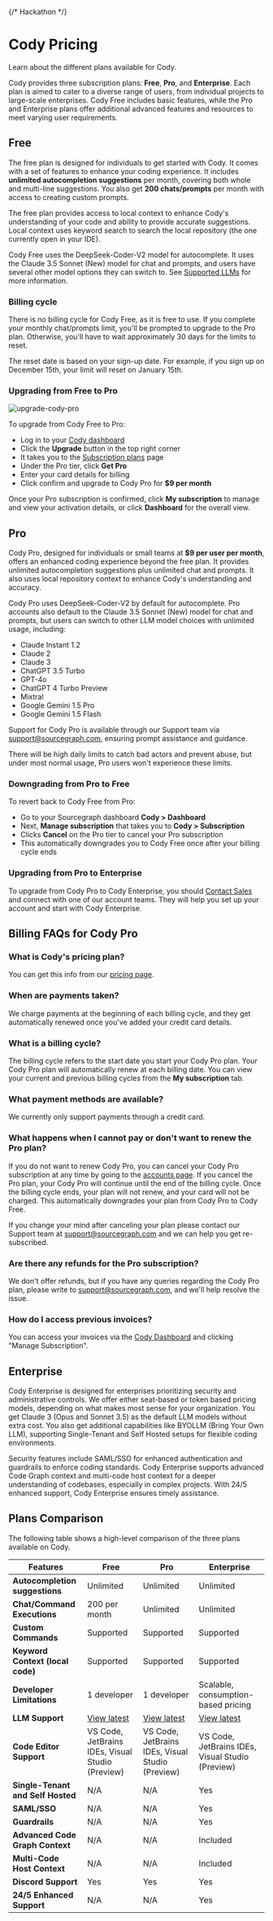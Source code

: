 {/* Hackathon */}
# Cody Pricing

<p className="subtitle">Learn about the different plans available for Cody.</p>

Cody provides three subscription plans: **Free**, **Pro**, and **Enterprise**. Each plan is aimed to cater to a diverse range of users, from individual projects to large-scale enterprises. Cody Free includes basic features, while the Pro and Enterprise plans offer additional advanced features and resources to meet varying user requirements.

## Free

The free plan is designed for individuals to get started with Cody. It comes with a set of features to enhance your coding experience. It includes **unlimited autocompletion suggestions** per month, covering both whole and multi-line suggestions. You also get **200 chats/prompts** per month with access to creating custom prompts.

The free plan provides access to local context to enhance Cody's understanding of your code and ability to provide accurate suggestions. Local context uses keyword search to search the local repository (the one currently open in your IDE).

Cody Free uses the DeepSeek-Coder-V2 model for autocomplete. It uses the Claude 3.5 Sonnet (New) model for chat and prompts, and users have several other model options they can switch to. See [Supported LLMs](https://sourcegraph.com/docs/cody/capabilities/supported-models) for more information.

### Billing cycle

There is no billing cycle for Cody Free, as it is free to use. If you complete your monthly chat/prompts limit, you'll be prompted to upgrade to the Pro plan. Otherwise, you'll have to wait approximately 30 days for the limits to reset.

The reset date is based on your sign-up date. For example, if you sign up on December 15th, your limit will reset on January 15th.

### Upgrading from Free to Pro

![upgrade-cody-pro](https://storage.googleapis.com/sourcegraph-assets/Docs/upgrade-cody-pro.png)

To upgrade from Cody Free to Pro:

- Log in to your [Cody dashboard](https://sourcegraph.com/cody/manage)
- Click the **Upgrade** button in the top right corner
- It takes you to the [Subscription plans](https://sourcegraph.com/cody/subscription) page
- Under the Pro tier, click **Get Pro**
- Enter your card details for billing
- Click confirm and upgrade to Cody Pro for **$9 per month**

Once your Pro subscription is confirmed, click **My subscription** to manage and view your activation details, or click **Dashboard** for the overall view.

## Pro

Cody Pro, designed for individuals or small teams at **$9 per user per month**, offers an enhanced coding experience beyond the free plan. It provides unlimited autocompletion suggestions plus unlimited chat and prompts. It also uses local repository context to enhance Cody's understanding and accuracy.

Cody Pro uses DeepSeek-Coder-V2 by default for autocomplete. Pro accounts also default to the Claude 3.5 Sonnet (New) model for chat and prompts, but users can switch to other LLM model choices with unlimited usage, including:

- Claude Instant 1.2
- Claude 2
- Claude 3
- ChatGPT 3.5 Turbo
- GPT-4o
- ChatGPT 4 Turbo Preview
- Mixtral
- Google Gemini 1.5 Pro
- Google Gemini 1.5 Flash

Support for Cody Pro is available through our Support team via support@sourcegraph.com, ensuring prompt assistance and guidance.

<Callout type="note">There will be high daily limits to catch bad actors and prevent abuse, but under most normal usage, Pro users won't experience these limits.</Callout>

### Downgrading from Pro to Free

To revert back to Cody Free from Pro:

- Go to your Sourcegraph dashboard **Cody > Dashboard**
- Next, **Manage subscription** that takes you to **Cody > Subscription**
- Clicks **Cancel** on the Pro tier to cancel your Pro subscription
- This automatically downgrades you to Cody Free once after your billing cycle ends

### Upgrading from Pro to Enterprise

To upgrade from Cody Pro to Cody Enterprise, you should [Contact Sales](https://sourcegraph.com/contact/request-info) and connect with one of our account teams. They will help you set up your account and start with Cody Enterprise.

## Billing FAQs for Cody Pro

### What is Cody's pricing plan?

You can get this info from our [pricing page](https://sourcegraph.com/pricing?product=cody).

### When are payments taken?

We charge payments at the beginning of each billing cycle, and they get automatically renewed once you've added your credit card details.

### What is a billing cycle?

The billing cycle refers to the start date you start your Cody Pro plan. Your Cody Pro plan will automatically renew at each billing date. You can view your current and previous billing cycles from the **My subscription** tab.

### What payment methods are available?

We currently only support payments through a credit card.

### What happens when I cannot pay or don't want to renew the Pro plan?

If you do not want to renew Cody Pro, you can cancel your Cody Pro subscription at any time by going to the [accounts page](https://accounts.sourcegraph.com/cody/subscription). If you cancel the Pro plan, your Cody Pro will continue until the end of the billing cycle. Once the billing cycle ends, your plan will not renew, and your card will not be charged. This automatically downgrades your plan from Cody Pro to Cody Free.

If you change your mind after canceling your plan please contact our Support team at support@sourcegraph.com and we can help you get re-subscribed.

### Are there any refunds for the Pro subscription?

We don't offer refunds, but if you have any queries regarding the Cody Pro plan, please write to support@sourcegraph.com, and we'll help resolve the issue.

### How do I access previous invoices?

You can access your invoices via the [Cody Dashboard](https://sourcegraph.com/cody/manage) and clicking "Manage Subscription".

## Enterprise

Cody Enterprise is designed for enterprises prioritizing security and administrative controls. We offer either seat-based or token based pricing models, depending on what makes most sense for your organization. You get Claude 3 (Opus and Sonnet 3.5) as the default LLM models without extra cost. You also get additional capabilities like BYOLLM (Bring Your Own LLM), supporting Single-Tenant and Self Hosted setups for flexible coding environments.

Security features include SAML/SSO for enhanced authentication and guardrails to enforce coding standards. Cody Enterprise supports advanced Code Graph context and multi-code host context for a deeper understanding of codebases, especially in complex projects. With 24/5 enhanced support, Cody Enterprise ensures timely assistance.

## Plans Comparison

The following table shows a high-level comparison of the three plans available on Cody.

|           **Features**            |                          **Free**                          |                                            **Pro**                                            |                   **Enterprise**                   |
| --------------------------------- | ---------------------------------------------------------- | --------------------------------------------------------------------------------------------- | -------------------------------------------------- |
| **Autocompletion suggestions**    | Unlimited                                                  | Unlimited                                                                                     | Unlimited                                          |
| **Chat/Command Executions**       | 200 per month                                              | Unlimited                                                                                     | Unlimited                                          |
| **Custom Commands**               | Supported                                                  | Supported                                                                                     | Supported                                          |
| **Keyword Context (local code)**  | Supported                                                  | Supported                                                                                     | Supported                                          |
| **Developer Limitations**         | 1 developer                                                | 1 developer                                                                                 | Scalable, consumption-based pricing                |
| **LLM Support**                   | [View latest](https://sourcegraph.com/docs/cody/capabilities/supported-models) | [View latest](https://sourcegraph.com/docs/cody/capabilities/supported-models) | [View latest](https://sourcegraph.com/docs/cody/capabilities/supported-models) |
| **Code Editor Support**           | VS Code, JetBrains IDEs, Visual Studio (Preview)                        | VS Code, JetBrains IDEs, Visual Studio (Preview)                                                           | VS Code, JetBrains IDEs, Visual Studio (Preview)                |
| **Single-Tenant and Self Hosted** | N/A                                                        | N/A                                                                                           | Yes                                                |
| **SAML/SSO**                      | N/A                                                        | N/A                                                                                           | Yes                                                |
| **Guardrails**                    | N/A                                                        | N/A                                                                                           | Yes                                                |
| **Advanced Code Graph Context**   | N/A                                                        | N/A                                                                                           | Included                                           |
| **Multi-Code Host Context**       | N/A                                                        | N/A                                                                                           | Included                                           |
| **Discord Support**               | Yes                                                        | Yes                                                                                           | Yes                                                |
| **24/5 Enhanced Support**         | N/A                                                        | N/A                                                                                           | Yes                                                |
